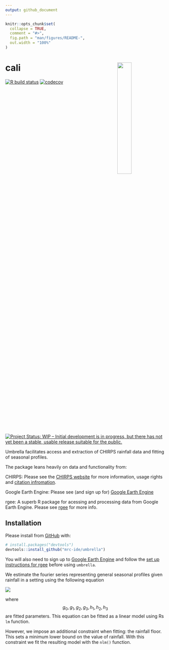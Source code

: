 ---
output: github_document
---

<!-- README.md is generated from README.Rmd. Please edit that file -->

```{r, include = FALSE}
knitr::opts_chunk$set(
  collapse = TRUE,
  comment = "#>",
  fig.path = "man/figures/README-",
  out.width = "100%"
)
```

# cali <img src="man/figures/hex.png" align="right" width=30% height=30% />

<!-- badges: start -->
[![R build status](https://github.com/mrc-ide/umbrella/workflows/R-CMD-check/badge.svg)](https://github.com/mrc-ide/umbrella/actions)
[![codecov](https://codecov.io/gh/mrc-ide/umbrella/branch/master/graph/badge.svg)](https://codecov.io/gh/mrc-ide/umbrella)
[![Project Status: WIP – Initial development is in progress, but there has not yet been a stable, usable release suitable for the public.](https://www.repostatus.org/badges/latest/wip.svg)](https://www.repostatus.org/#wip)
<!-- badges: end -->

Umbrella facilitates access and extraction of CHIRPS rainfall data and fitting of seasonal profiles. 

The package leans heavily on data and functionality from:

CHIRPS:
Please see the [CHIRPS website](https://www.chc.ucsb.edu/data/chirps) for more information, usage rights and 
[citation infromation](http://legacy.chg.ucsb.edu/data/chirps/#_Citations).

Google Earth Engine:
Please see (and sign up for) [Google Earth Engine](https://earthengine.google.com/)

rgee:
A superb R package for acessing and processing data from Google Earth Engine. Please
see [rgee](https://r-spatial.github.io/rgee/) for more info. 


## Installation

Please install from [GitHub](https://github.com/) with:

``` r
# install.packages("devtools")
devtools::install_github("mrc-ide/umbrella")
```

You will also need to sign up to [Google Earth Engine](https://earthengine.google.com/) and
follow the [set up instructions for rgee](https://r-spatial.github.io/rgee/#installation)
before using `umbrella`.

We estimate the fourier series representing general seasonal profiles given rainfall in a setting
using the following equation

<img src="man/figures/eq.png" />

where $$ g_{0}, g_{1}, g_{2}, g_{3}, h_{1}, h_{2}, h_{3} $$ are fitted parameters. This equation
can be fitted as a linear model using Rs `lm` function.

However, we impose an additional constraint when fitting: the rainfall floor. This sets a minimum
lower bound on the value of rainfall. With this constraint we fit the resulting model with the 
`nlm()` function.
